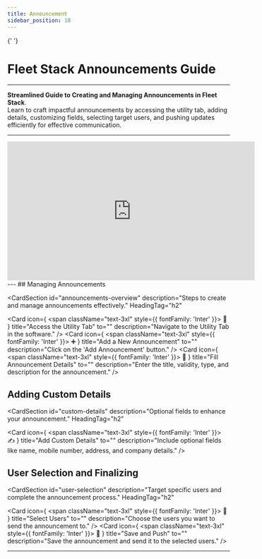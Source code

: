 ```yaml
---
title: Announcement
sidebar_position: 10
---
```



<Head>
  <meta charSet="UTF-8" />
  <meta name="viewport" content="width=device-width, initial-scale=1.0" />
  <title>Fleet Stack Announcements Guide</title>
  <meta name="description" content="Step-by-step guide to creating and managing announcements with Fleet Stack. Learn to craft impactful announcements for effective communication." />
  <meta name="keywords" content="Fleet Stack announcements, fleet management, communication, announcement creation, user targeting, software guide" />
  <meta name="author" content="Fleet Stack Team" />
  <meta name="robots" content="index, follow" />
  <link rel="canonical" href="https://docs.fleetstackglobal.com/guides/administration/announcement/" />
  
  <!-- Open Graph Metadata for social sharing -->
  <meta property="og:title" content="Fleet Stack Announcements Guide" />
  <meta property="og:description" content="Step-by-step guide to creating and managing announcements with Fleet Stack. Learn to craft impactful announcements for effective communication." />
  <meta property="og:type" content="website" />
  <meta property="og:url" content="https://docs.fleetstackglobal.com/guides/administration/announcement/" />
  <meta property="og:image" content="https://fleetstackglobal.com/assets/img/Graphics/orginal/Stack01.png" />
  
  <!-- Twitter Card Metadata -->
  <meta name="twitter:card" content="summary_large_image" />
  <meta name="twitter:title" content="Fleet Stack Announcements Guide" />
  <meta name="twitter:description" content="Step-by-step guide to creating and managing announcements with Fleet Stack. Learn to craft impactful announcements for effective communication." />
  <meta name="twitter:image" content="https://fleetstackglobal.com/assets/img/Graphics/orginal/Stack01.png" />

  <!-- Schema.org JSON-LD Markup -->

{' '}

<script type="application/ld+json">
  {`
      {
        "@context": "https://schema.org",
        "@type": "WebPage",
        "name": "Fleet Stack Announcements Guide",
        "description": "Step-by-step guide to creating and managing announcements with Fleet Stack. Learn to craft impactful announcements for effective communication.",
        "mainEntity": [
          {
            "@type": "ItemList",
            "itemListElement": [
              {
                "@type": "ListItem",
                "position": 1,
                "name": "Access the Utility Tab",
                "description": "Begin by navigating to the Utility Tab within the Fleet Stack software. This is where you can manage various administrative tasks, including announcements."
              },
              {
                "@type": "ListItem",
                "position": 2,
                "name": "Add a New Announcement",
                "description": "Click on the 'Add Announcement' button to start creating a new announcement. This feature allows you to communicate important updates to your fleet efficiently."
              },
              {
                "@type": "ListItem",
                "position": 3,
                "name": "Fill Announcement Details",
                "description": "Enter all necessary details for your announcement, including the title, validity period, type, and a detailed description. These fields help ensure that your message is clear and reaches the intended audience."
              },
              {
                "@type": "ListItem",
                "position": 4,
                "name": "Add Custom Details",
                "description": "Enhance your announcement by adding optional fields such as the sender's name, contact information, and company details. This personalization can make your announcements more engaging and informative."
              },
              {
                "@type": "ListItem",
                "position": 5,
                "name": "Select Users",
                "description": "Choose the specific users or groups who should receive the announcement. This targeted approach ensures that your message is delivered to the right audience."
              },
              {
                "@type": "ListItem",
                "position": 6,
                "name": "Save and Push",
                "description": "After finalizing your announcement, save it and push it out to the selected users. This step ensures that your communication is timely and effective."
              }
            ]
          }
        ]
      }
    `}
</script>

</Head>

# Fleet Stack Announcements Guide

---

**Streamlined Guide to Creating and Managing Announcements in Fleet Stack**.  
Learn to craft impactful announcements by accessing the utility tab, adding details, customizing fields, selecting target users, and pushing updates efficiently for effective communication.

---

<div style={{ display: 'flex', justifyContent: 'center', marginTop: '20px' }}>
  <iframe
    width="560"
    height="315"
    src="https://www.youtube.com/embed/tbyzfMJagno?si=awoJE-i9ytpQ15yD"
    title="Fleet Stack Announcements Tutorial"
    frameBorder="0"
    allow="accelerometer; autoplay; clipboard-write; encrypted-media; gyroscope; picture-in-picture"
    allowFullScreen
  ></iframe>
</div>
--- ## Managing Announcements

<CardSection
  id="announcements-overview"
  description="Steps to create and manage announcements effectively."
  HeadingTag="h2"
>
  <Card
    icon={
      <span className="text-3xl" style={{ fontFamily: 'Inter' }}>
        📢
      </span>
    }
    title="Access the Utility Tab"
    to=""
    description="Navigate to the Utility Tab in the software."
  />
  <Card
    icon={
      <span className="text-3xl" style={{ fontFamily: 'Inter' }}>
        ➕
      </span>
    }
    title="Add a New Announcement"
    to=""
    description="Click on the 'Add Announcement' button."
  />
  <Card
    icon={
      <span className="text-3xl" style={{ fontFamily: 'Inter' }}>
        📝
      </span>
    }
    title="Fill Announcement Details"
    to=""
    description="Enter the title, validity, type, and description for the announcement."
  />
</CardSection>

## Adding Custom Details

<CardSection
  id="custom-details"
  description="Optional fields to enhance your announcement."
  HeadingTag="h2"
>
  <Card
    icon={
      <span className="text-3xl" style={{ fontFamily: 'Inter' }}>
        ✍️
      </span>
    }
    title="Add Custom Details"
    to=""
    description="Include optional fields like name, mobile number, address, and company details."
  />
</CardSection>

## User Selection and Finalizing

<CardSection
  id="user-selection"
  description="Target specific users and complete the announcement process."
  HeadingTag="h2"
>
  <Card
    icon={
      <span className="text-3xl" style={{ fontFamily: 'Inter' }}>
        👥
      </span>
    }
    title="Select Users"
    to=""
    description="Choose the users you want to send the announcement to."
  />
  <Card
    icon={
      <span className="text-3xl" style={{ fontFamily: 'Inter' }}>
        💾
      </span>
    }
    title="Save and Push"
    to=""
    description="Save the announcement and send it to the selected users."
  />
</CardSection>

---

<head>
  <title>Fleet Stack Announcements Guide</title>
  <meta
    name="description"
    content="Step-by-step guide to creating and managing announcements with Fleet Stack."
  />
</head>
